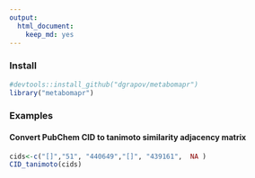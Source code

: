 ```yaml
---
output:
  html_document:
    keep_md: yes
---
```


### Install
```r
#devtools::install_github("dgrapov/metabomapr")
library("metabomapr")

```

### Examples
#### Convert PubChem CID to tanimoto similarity adjacency matrix
```r
cids<-c("[]","51", "440649","[]", "439161",  NA )
CID_tanimoto(cids)
```
